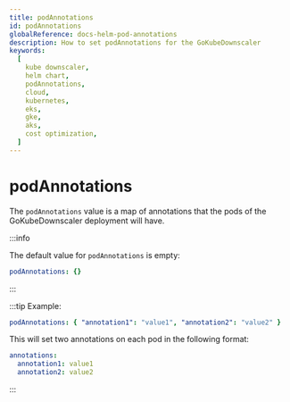 ```yaml
---
title: podAnnotations
id: podAnnotations
globalReference: docs-helm-pod-annotations
description: How to set podAnnotations for the GoKubeDownscaler
keywords:
  [
    kube downscaler,
    helm chart,
    podAnnotations,
    cloud,
    kubernetes,
    eks,
    gke,
    aks,
    cost optimization,
  ]
---
```


# podAnnotations

The `podAnnotations` value is a map of annotations that the pods of the GoKubeDownscaler deployment will have.

:::info

The default value for `podAnnotations` is empty:

```yaml
podAnnotations: {}
```

:::

:::tip Example:

```yaml
podAnnotations: { "annotation1": "value1", "annotation2": "value2" }
```

This will set two annotations on each pod in the following format:

```yaml
annotations:
  annotation1: value1
  annotation2: value2
```

:::
